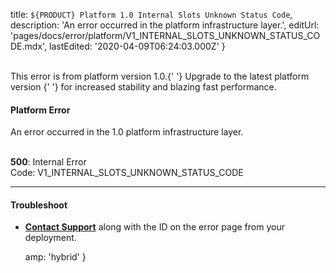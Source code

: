 
  title: `${PRODUCT} Platform 1.0 Internal Slots Unknown Status Code`,
  description: 'An error occurred in the platform infrastructure layer.',
  editUrl:
    'pages/docs/error/platform/V1_INTERNAL_SLOTS_UNKNOWN_STATUS_CODE.mdx',
  lastEdited: '2020-04-09T06:24:03.000Z'
}

<br />

<Note type="warning">
  This error is from <ProductName /> platform version 1.0.{' '}
  <Link href="https://zeit.co/guides/migrate-to-zeit-now">
    Upgrade to the latest platform version
  </Link>{' '}
  for increased stability and blazing fast performance.
</Note>

#### Platform Error

An error occurred in the <ProductName /> 1.0 platform infrastructure layer.

<br />

<Note label={false}>
  <b>500</b>: Internal Error
  <br />
  Code: <InlineCode>V1_INTERNAL_SLOTS_UNKNOWN_STATUS_CODE</InlineCode>
</Note>

---

#### Troubleshoot

- **[Contact Support](mailto:support@zeit.co)** along with the ID on the error page from your deployment.


  amp: 'hybrid'
}
